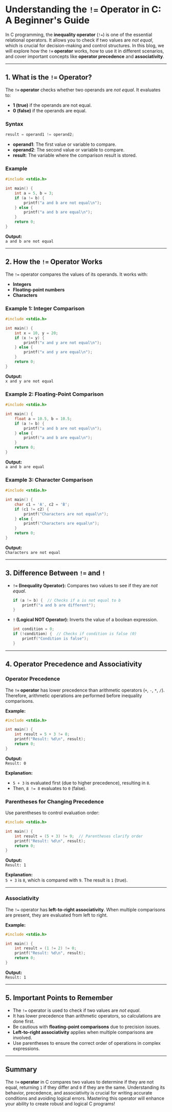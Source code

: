 # Understanding the `!=` Operator in C: A Beginner's Guide

In C programming, the **inequality operator** (`!=`) is one of the essential relational operators. It allows you to check if two values are _not equal_, which is crucial for decision-making and control structures. In this blog, we will explore how the **`!=` operator** works, how to use it in different scenarios, and cover important concepts like **operator precedence** and **associativity**.

---

## 1. What is the `!=` Operator?

The **`!=` operator** checks whether two operands are _not equal_. It evaluates to:

- **1 (true)** if the operands are not equal.
- **0 (false)** if the operands are equal.

### Syntax

```c
result = operand1 != operand2;
```

- **operand1**: The first value or variable to compare.
- **operand2**: The second value or variable to compare.
- **result**: The variable where the comparison result is stored.

### Example

```c++ filename="main.c" copy
#include <stdio.h>

int main() {
    int a = 5, b = 3;
    if (a != b) {
        printf("a and b are not equal\n");
    } else {
        printf("a and b are equal\n");
    }
    return 0;
}
```

**Output:**  
`a and b are not equal`

---

## 2. How the `!=` Operator Works

The `!=` operator compares the values of its operands. It works with:

- **Integers**
- **Floating-point numbers**
- **Characters**

### Example 1: Integer Comparison

```c++ filename="main.c" copy
#include <stdio.h>

int main() {
    int x = 10, y = 20;
    if (x != y) {
        printf("x and y are not equal\n");
    } else {
        printf("x and y are equal\n");
    }
    return 0;
}
```

**Output:**  
`x and y are not equal`

### Example 2: Floating-Point Comparison

```c++ filename="main.c" copy
#include <stdio.h>

int main() {
    float a = 10.5, b = 10.5;
    if (a != b) {
        printf("a and b are not equal\n");
    } else {
        printf("a and b are equal\n");
    }
    return 0;
}
```

**Output:**  
`a and b are equal`

### Example 3: Character Comparison

```c++ filename="main.c" copy
#include <stdio.h>

int main() {
    char c1 = 'A', c2 = 'B';
    if (c1 != c2) {
        printf("Characters are not equal\n");
    } else {
        printf("Characters are equal\n");
    }
    return 0;
}
```

**Output:**  
`Characters are not equal`

---

## 3. Difference Between `!=` and `!`

- **`!=` (Inequality Operator):** Compares two values to see if they are _not equal_.
  ```c
  if (a != b) {  // Checks if a is not equal to b
      printf("a and b are different");
  }
  ```
- **`!` (Logical NOT Operator):** Inverts the value of a boolean expression.
  ```c
  int condition = 0;
  if (!condition) {  // Checks if condition is false (0)
      printf("Condition is false");
  }
  ```

---

## 4. Operator Precedence and Associativity

### Operator Precedence

The **`!=` operator** has lower precedence than arithmetic operators (`+`, `-`, `*`, `/`). Therefore, arithmetic operations are performed before inequality comparisons.

**Example:**

```c++ filename="main.c" copy
#include <stdio.h>

int main() {
    int result = 5 + 3 != 8;
    printf("Result: %d\n", result);
    return 0;
}
```

**Output:**  
`Result: 0`

**Explanation:**

- `5 + 3` is evaluated first (due to higher precedence), resulting in `8`.
- Then, `8 != 8` evaluates to `0` (false).

### Parentheses for Changing Precedence

Use parentheses to control evaluation order:

```c++ filename="main.c" copy
#include <stdio.h>

int main() {
    int result = (5 + 3) != 9;  // Parentheses clarify order
    printf("Result: %d\n", result);
    return 0;
}
```

**Output:**  
`Result: 1`

**Explanation:**  
`5 + 3` is `8`, which is compared with `9`. The result is `1` (true).

---

### Associativity

The `!=` operator has **left-to-right associativity**. When multiple comparisons are present, they are evaluated from left to right.

**Example:**

```c++ filename="main.c" copy
#include <stdio.h>

int main() {
    int result = (1 != 2) != 0;
    printf("Result: %d\n", result);
    return 0;
}
```

**Output:**  
`Result: 1`

---

## 5. Important Points to Remember

- The `!=` operator is used to check if two values are _not equal_.
- It has lower precedence than arithmetic operators, so calculations are done first.
- Be cautious with **floating-point comparisons** due to precision issues.
- **Left-to-right associativity** applies when multiple comparisons are involved.
- Use parentheses to ensure the correct order of operations in complex expressions.

---

## Summary

The **`!=` operator** in C compares two values to determine if they are not equal, returning `1` if they differ and `0` if they are the same. Understanding its behavior, precedence, and associativity is crucial for writing accurate conditions and avoiding logical errors. Mastering this operator will enhance your ability to create robust and logical C programs!
